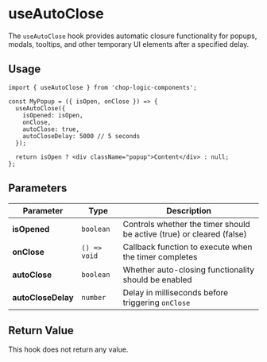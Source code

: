 
<Meta title="Hooks/useAutoClose" />

# useAutoClose

The `useAutoClose` hook provides automatic closure functionality for popups, modals, tooltips, and other temporary UI elements after a specified delay.

## Usage

```tsx
import { useAutoClose } from 'chop-logic-components';

const MyPopup = ({ isOpen, onClose }) => {
  useAutoClose({
    isOpened: isOpen,
    onClose,
    autoClose: true,
    autoCloseDelay: 5000 // 5 seconds
  });

  return isOpen ? <div className="popup">Content</div> : null;
};
```

## Parameters

| Parameter          | Type         | Description                                                           |
|--------------------|--------------|-----------------------------------------------------------------------|
| **isOpened**       | `boolean`    | Controls whether the timer should be active (true) or cleared (false) |
| **onClose**        | `() => void` | Callback function to execute when the timer completes                 |
| **autoClose**      | `boolean`    | Whether auto-closing functionality should be enabled                  |
| **autoCloseDelay** | `number`     | Delay in milliseconds before triggering `onClose`                     |

## Return Value

This hook does not return any value.